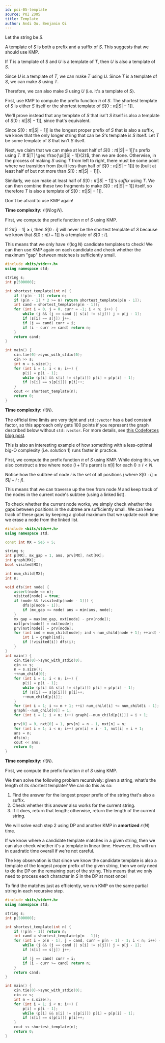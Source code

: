 ```yaml
---
id: poi-05-template
source: POI 2005
title: Template
author: Andi Qu, Benjamin Qi
---
```


Let the string be $S$.

<Spoiler title="Hint 1">

A template of $S$ is both a prefix and a suffix of $S$. This suggests that we
should use KMP.

</Spoiler>

<Spoiler title="Hint 2">

If $T$ is a template of $S$ and $U$ is a template of $T$, then $U$ is also a
template of $S$.

<Spoiler title="Proof">

Since $U$ is a template of $T$, we can make $T$ using $U$. Since $T$ is a
template of $S$, we can make $S$ using $T$.

Therefore, we can also make $S$ using $U$ (i.e. it's a template of $S$).

</Spoiler>

</Spoiler>

<Spoiler title="Hint 3">

First, use KMP to compute the prefix function $\pi$ of $S$. The shortest
template of $S$ is either $S$ itself or the shortest template of
$S[0 : \pi[|S| - 1]]$.

<Spoiler title="Proof">

We'll prove instead that any template of $S$ that isn't $S$ itself is also a
template of $S[0 : \pi[|S| - 1]]$, since that's equivalent.

Since $S[0 : \pi[|S| - 1]]$ is the longest proper prefix of $S$ that is also a
suffix, we know that the only longer string that can be $S$'s template is $S$
itself. Let $T$ be some template of $S$ that isn't $S$ itself.

Next, we claim that we can make at least half of $S[0 : \pi[|S| - 1]]$'s prefix
using $T$. If $|T| \geq \frac{\pi[|S| - 1]}{2}$, then we are done. Otherwise, in
the process of making $S$ using $T$ from left to right, there must be some point
where we transition from (built less than half of $S[0 : \pi[|S| - 1]]$) to
(built at least half of but not more than $S[0 : \pi[|S| - 1]]$).

Similarly, we can make at least half of $S[0 : \pi[|S| - 1]]$'s _suffix_ using
$T$. We can then combine these two fragments to make $S[0 : \pi[|S| - 1]]$
itself, so therefore $T$ is also a template of $S[0 : \pi[|S| - 1]]$.

</Spoiler>

</Spoiler>

<Spoiler title="Hint 4">

Don't be afraid to use KMP again!

</Spoiler>

<Spoiler title="Solution 1">

**Time complexity:** $\mathcal O(N \log N)$.

First, we compute the prefix function $\pi$ of $S$ using KMP.

If $2\pi[i - 1] \geq i$, then $S[0 : i]$ will never be the shortest template of
$S$ because we know that $S[0 : \pi[i - 1]]$ is a template of $S[0 : i]$.

This means that we only have $\mathcal O(\log N)$ candidate templates to check!
We can then use KMP again on each candidate and check whether the maximum "gap"
between matches is sufficiently small.

```cpp
#include <bits/stdc++.h>
using namespace std;

string s;
int p[500000];

int shortest_template(int n) {
	if (!p[n - 1]) return n;
	if (p[n - 1] * 2 >= n) return shortest_template(p[n - 1]);
	int cand = shortest_template(p[n - 1]);
	for (int i = 0, j = 0, curr = -1; i < n; i++) {
		while (j && (j == cand || s[i] != s[j])) j = p[j - 1];
		if (s[i] == s[j]) j++;
		if (j == cand) curr = i;
		if (i - curr >= cand) return n;
	}
	return cand;
}

int main() {
	cin.tie(0)->sync_with_stdio(0);
	cin >> s;
	int n = s.size();
	for (int i = 1; i < n; i++) {
		p[i] = p[i - 1];
		while (p[i] && s[i] != s[p[i]]) p[i] = p[p[i] - 1];
		if (s[i] == s[p[i]]) p[i]++;
	}
	cout << shortest_template(n);
	return 0;
}
```

</Spoiler>

<Spoiler title="Solution 2">

**Time complexity:** $\mathcal O(N)$.

<Warning>

The official time limits are very tight and `std::vector` has a bad constant
factor, so this approach only gets 100 points if you represent the graph
described below without `std::vector`. For more details, see
[this Codeforces blog post](https://codeforces.com/blog/entry/67883).

This is also an interesting example of how something with a less-optimal big-O
complexity (i.e. solution 1) runs faster in practice.

</Warning>

First, we compute the prefix function $\pi$ of $S$ using KMP. While doing this,
we also construct a tree where node $(i + 1)$'s parent is $\pi[i]$ for each
$0 \leq i < N$.

Notice how the subtree of node $i$ is the set of all positions $j$ where
$S[0 : i] = S[j - i : j]$.

This means that we can traverse up the tree from node $N$ and keep track of the
nodes in the current node's subtree (using a linked list).

To check whether the current node works, we simply check whether the gaps
between positions in the subtree are sufficiently small. We can keep track of
these gaps by keeping a global maximum that we update each time we erase a node
from the linked list.

```cpp
#include <bits/stdc++.h>
using namespace std;

const int MX = 5e5 + 5;

string s;
int p[MX], mx_gap = 1, ans, prv[MX], nxt[MX];
int graph[MX];
bool visited[MX];

int num_child[MX];
int n;

void dfs(int node) {
	assert(node <= n);
	visited[node] = true;
	if (node && !visited[p[node - 1]]) {
		dfs(p[node - 1]);
		if (mx_gap <= node) ans = min(ans, node);
	}
	mx_gap = max(mx_gap, nxt[node] - prv[node]);
	nxt[prv[node]] = nxt[node];
	prv[nxt[node]] = prv[node];
	for (int ind = num_child[node]; ind < num_child[node + 1]; ++ind) {
		int i = graph[ind];
		if (!visited[i]) dfs(i);
	}
}
int main() {
	cin.tie(0)->sync_with_stdio(0);
	cin >> s;
	n = s.size();
	++num_child[0];
	for (int i = 1; i < n; i++) {
		p[i] = p[i - 1];
		while (p[i] && s[i] != s[p[i]]) p[i] = p[p[i] - 1];
		if (s[i] == s[p[i]]) p[i]++;
		++num_child[p[i]];
	}
	for (int i = 1; i <= n + 1; ++i) num_child[i] += num_child[i - 1];
	graph[--num_child[0]] = 1;
	for (int i = 1; i < n; i++) graph[--num_child[p[i]]] = i + 1;

	prv[0] = 0, nxt[0] = 1, prv[n] = n - 1, nxt[n] = n;
	for (int i = 1; i < n; i++) prv[i] = i - 1, nxt[i] = i + 1;
	ans = n;
	dfs(n);
	cout << ans;
	return 0;
}
```

</Spoiler>

<Spoiler title="Solution 3">

**Time complexity:** $\mathcal O(N)$.

First, we compute the prefix function $\pi$ of $S$ using KMP.

We then solve the following problem recursively: given a string, what's the
length of its shortest template? We can do this as so:

1. Find the answer for the longest proper prefix of the string that's also a
   suffix.
2. Check whether this answer also works for the current string.
3. If it does, return that length; otherwise, return the length of the current
   string.

We will solve each step 2 using DP and another KMP in **amortized**
$\mathcal O(N)$ time.

If we know where a candidate template matches in a given string, then we can
also check whether it's a template in linear time. However, this will run in
quadratic time overall if we're not careful.

The key observation is that since we know the candidate template is also a
template of the longest proper prefix of the given string, then we only need to
do the DP on the remaining part of the string. This means that we only need to
process each character in $S$ in the DP at most once!

To find the matches just as efficiently, we run KMP on the same partial string
in each recursive step.

```cpp
#include <bits/stdc++.h>
using namespace std;

string s;
int p[500000];

int shortest_template(int n) {
	if (!p[n - 1]) return n;
	int cand = shortest_template(p[n - 1]);
	for (int i = p[n - 1], j = cand, curr = p[n - 1] - 1; i < n; i++) {
		while (j && (j == cand || s[i] != s[j])) j = p[j - 1];
		if (s[i] == s[j]) j++;

		if (j == cand) curr = i;
		if (i - curr >= cand) return n;
	}
	return cand;
}

int main() {
	cin.tie(0)->sync_with_stdio(0);
	cin >> s;
	int n = s.size();
	for (int i = 1; i < n; i++) {
		p[i] = p[i - 1];
		while (p[i] && s[i] != s[p[i]]) p[i] = p[p[i] - 1];
		if (s[i] == s[p[i]]) p[i]++;
	}
	cout << shortest_template(n);
	return 0;
}
```

</Spoiler>
